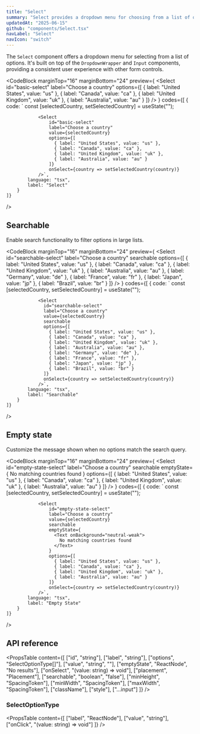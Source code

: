 ```yaml
---
title: "Select"
summary: "Select provides a dropdown menu for choosing from a list of options with optional search functionality."
updatedAt: "2025-06-15"
github: "components/Select.tsx"
navLabel: "Select"
navIcon: "switch"
---
```


The `Select` component offers a dropdown menu for selecting from a list of options. It's built on top of the `DropdownWrapper` and `Input` components, providing a consistent user experience with other form controls.

<CodeBlock
    marginTop="16"
    marginBottom="24"
    preview={
        <Row fillWidth height={12} vertical="start">
            <Select
                id="basic-select"
                label="Choose a country"
                options={[
                    { label: "United States", value: "us" },
                    { label: "Canada", value: "ca" },
                    { label: "United Kingdom", value: "uk" },
                    { label: "Australia", value: "au" }
                ]}
            />
        </Row>
    }
    codes={[
        {
            code:
                `
const [selectedCountry, setSelectedCountry] = useState("");

                <Select
                    id="basic-select"
                    label="Choose a country"
                    value={selectedCountry}
                    options={[
                      { label: "United States", value: "us" },
                      { label: "Canada", value: "ca" },
                      { label: "United Kingdom", value: "uk" },
                      { label: "Australia", value: "au" }
                    ]}
                    onSelect={country => setSelectedCountry(country)}
                />`,
            language: "tsx",
            label: "Select"
        }
    ]}
/>

## Searchable

Enable search functionality to filter options in large lists.

<CodeBlock
    marginTop="16"
    marginBottom="24"
    preview={
        <Row fillWidth height={12} vertical="start">
            <Select
                id="searchable-select"
                label="Choose a country"
                searchable
                options={[
                    { label: "United States", value: "us" },
                    { label: "Canada", value: "ca" },
                    { label: "United Kingdom", value: "uk" },
                    { label: "Australia", value: "au" },
                    { label: "Germany", value: "de" },
                    { label: "France", value: "fr" },
                    { label: "Japan", value: "jp" },
                    { label: "Brazil", value: "br" }
                ]}
            />
        </Row>
    }
    codes={[
        {
            code:
                `
const [selectedCountry, setSelectedCountry] = useState("");

                <Select
                  id="searchable-select"
                  label="Choose a country"
                  value={selectedCountry}
                  searchable
                  options={[
                    { label: "United States", value: "us" },
                    { label: "Canada", value: "ca" },
                    { label: "United Kingdom", value: "uk" },
                    { label: "Australia", value: "au" },
                    { label: "Germany", value: "de" },
                    { label: "France", value: "fr" },
                    { label: "Japan", value: "jp" },
                    { label: "Brazil", value: "br" }
                  ]}
                  onSelect={country => setSelectedCountry(country)}
                />`,
            language: "tsx",
            label: "Searchable"
        }
    ]}
/>

## Empty state

Customize the message shown when no options match the search query.

<CodeBlock
    marginTop="16"
    marginBottom="24"
    preview={
        <Row fillWidth height={12} vertical="start">
            <Select
                id="empty-state-select"
                label="Choose a country"
                searchable
                emptyState={
                    <Text onBackground="neutral-weak">
                        No matching countries found
                    </Text>
                }
                options={[
                    { label: "United States", value: "us" },
                    { label: "Canada", value: "ca" },
                    { label: "United Kingdom", value: "uk" },
                    { label: "Australia", value: "au" }
                ]}
            />
        </Row>
    }
    codes={[
        {
            code:
                `
const [selectedCountry, setSelectedCountry] = useState("");

                <Select
                    id="empty-state-select"
                    label="Choose a country"
                    value={selectedCountry}
                    searchable
                    emptyState={
                      <Text onBackground="neutral-weak">
                        No matching countries found
                      </Text>
                    }
                    options={[
                      { label: "United States", value: "us" },
                      { label: "Canada", value: "ca" },
                      { label: "United Kingdom", value: "uk" },
                      { label: "Australia", value: "au" }
                    ]}
                    onSelect={country => setSelectedCountry(country)}
                />`,
            language: "tsx",
            label: "Empty State"
        }
    ]}
/>

## API reference

<PropsTable
    content={[
        ["id", "string"],
        ["label", "string"],
        ["options", "SelectOptionType[]"],
        ["value", "string", ""],
        ["emptyState", "ReactNode", "No results"],
        ["onSelect", "(value: string) => void"],
        ["placement", "Placement"],
        ["searchable", "boolean", "false"],
        ["minHeight", "SpacingToken"],
        ["minWidth", "SpacingToken"],
        ["maxWidth", "SpacingToken"],
        ["className"],
        ["style"],
        ["...input"]
    ]}
/>

### SelectOptionType

<PropsTable
    content={[
        ["label", "ReactNode"],
        ["value", "string"],
        ["onClick", "(value: string) => void"]
    ]}
/>